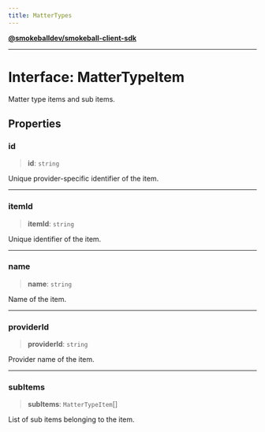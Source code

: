 ```yaml
---
title: MatterTypes
---
```

[**@smokeballdev/smokeball-client-sdk**](./../../../../README)

***

# Interface: MatterTypeItem

Matter type items and sub items.

## Properties

### id

> **id**: `string`

Unique provider-specific identifier of the item.

***

### itemId

> **itemId**: `string`

Unique identifier of the item.

***

### name

> **name**: `string`

Name of the item.

***

### providerId

> **providerId**: `string`

Provider name of the item.

***

### subItems

> **subItems**: `MatterTypeItem`[]

List of sub items belonging to the item.
